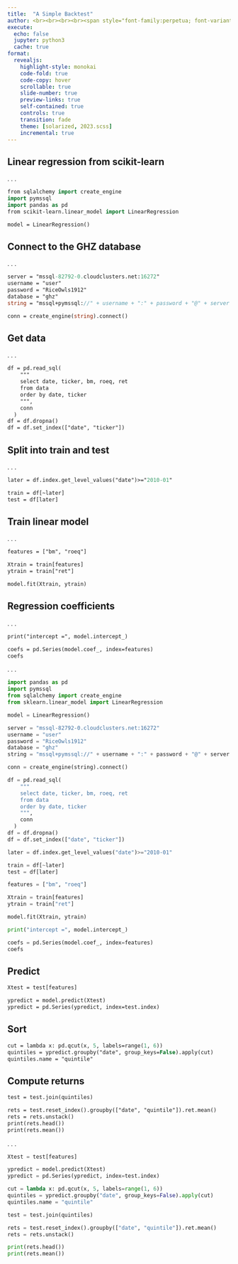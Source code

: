 ```yaml
---
title:  "A Simple Backtest"
author: <br><br><br><br><span style="font-family:perpetua; font-variant:small-caps; color:#606060;">Kerry Back</span><br><br><img src="RiceBusiness-transparent-logo-sm.png"  height=80>
execute:
  echo: false
  jupyter: python3
  cache: true
format: 
  revealjs:
    highlight-style: monokai
    code-fold: true
    code-copy: hover
    scrollable: true
    slide-number: true
    preview-links: true
    self-contained: true
    controls: true
    transition: fade
    theme: [solarized, 2023.scss]
    incremental: true
---
```


## Linear regression from scikit-learn

. . .

```.p
from sqlalchemy import create_engine
import pymssql
import pandas as pd
from scikit-learn.linear_model import LinearRegression

model = LinearRegression()
```

## Connect to the GHZ database

. . .

```.p
server = "mssql-82792-0.cloudclusters.net:16272"
username = "user"
password = "RiceOwls1912" 
database = "ghz"
string = "mssql+pymssql://" + username + ":" + password + "@" + server + "/" + database

conn = create_engine(string).connect()
```


## Get data

. . .

```.p
df = pd.read_sql(
    """
    select date, ticker, bm, roeq, ret
    from data
    order by date, ticker
    """,
    conn
  )
df = df.dropna()
df = df.set_index(["date", "ticker"])
```

## Split into train and test

. . .

```.p
later = df.index.get_level_values("date")>="2010-01"

train = df[~later]
test = df[later]
```

## Train linear model

. . .

```.p
features = ["bm", "roeq"]

Xtrain = train[features]
ytrain = train["ret"]

model.fit(Xtrain, ytrain)
```

## Regression coefficients

. . .

```.p
print("intercept =", model.intercept_)

coefs = pd.Series(model.coef_, index=features)
coefs
```


. . .

```python
import pandas as pd
import pymssql
from sqlalchemy import create_engine
from sklearn.linear_model import LinearRegression

model = LinearRegression()

server = "mssql-82792-0.cloudclusters.net:16272"
username = "user"
password = "RiceOwls1912" 
database = "ghz"
string = "mssql+pymssql://" + username + ":" + password + "@" + server + "/" + database

conn = create_engine(string).connect()

df = pd.read_sql(
    """
    select date, ticker, bm, roeq, ret
    from data
    order by date, ticker
    """,
    conn
  )
df = df.dropna()
df = df.set_index(["date", "ticker"])

later = df.index.get_level_values("date")>="2010-01"

train = df[~later]
test = df[later]

features = ["bm", "roeq"]

Xtrain = train[features]
ytrain = train["ret"]

model.fit(Xtrain, ytrain)

print("intercept =", model.intercept_)

coefs = pd.Series(model.coef_, index=features)
coefs
```

## Predict

```.p
Xtest = test[features]

ypredict = model.predict(Xtest)
ypredict = pd.Series(ypredict, index=test.index)
```

## Sort

```.p
cut = lambda x: pd.qcut(x, 5, labels=range(1, 6))
quintiles = ypredict.groupby("date", group_keys=False).apply(cut)
quintiles.name = "quintile"
```

## Compute returns

```.p
test = test.join(quintiles)

rets = test.reset_index().groupby(["date", "quintile"]).ret.mean()
rets = rets.unstack()
print(rets.head())
print(rets.mean())
```

. . .

```python
Xtest = test[features]

ypredict = model.predict(Xtest)
ypredict = pd.Series(ypredict, index=test.index)

cut = lambda x: pd.qcut(x, 5, labels=range(1, 6))
quintiles = ypredict.groupby("date", group_keys=False).apply(cut)
quintiles.name = "quintile"

test = test.join(quintiles)

rets = test.reset_index().groupby(["date", "quintile"]).ret.mean()
rets = rets.unstack()

print(rets.head())
print(rets.mean())
```